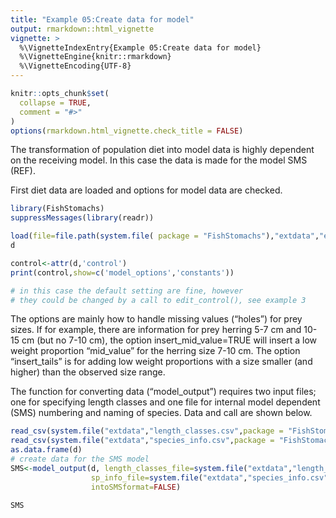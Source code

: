 ```yaml
---
title: "Example 05:Create data for model"
output: rmarkdown::html_vignette
vignette: >
  %\VignetteIndexEntry{Example 05:Create data for model}
  %\VignetteEngine{knitr::rmarkdown}
  %\VignetteEncoding{UTF-8}
---
```


```r
knitr::opts_chunk$set(
  collapse = TRUE,
  comment = "#>"
)
options(rmarkdown.html_vignette.check_title = FALSE)
```


The transformation of population diet into model data is highly dependent on the receiving model. In this case the data is made for the model SMS (REF).

First diet data are loaded and options for model data are checked.

```r
library(FishStomachs)
suppressMessages(library(readr))

load(file=file.path(system.file( package = "FishStomachs"),"extdata","ex03d.Rdata"))
d

control<-attr(d,'control')
print(control,show=c('model_options','constants'))

# in this case the default setting are fine, however 
# they could be changed by a call to edit_control(), see example 3

```

The options are mainly how to handle missing values ("holes") for prey sizes. If for example, there are information for prey herring 5-7 cm and 10-15 cm (but no 7-10 cm), the option insert_mid_value=TRUE will insert a low weight proportion  "mid_value" for the herring size 7-10 cm. The option "insert_tails" is for adding low weight proportions with a size smaller (and higher) than the observed size range.



The function for converting data ("model_output") requires two input files; one for specifying length classes and one file for internal model dependent (SMS) numbering and naming of species. Data and call are shown below.

```r

read_csv(system.file("extdata","length_classes.csv",package = "FishStomachs"),col_types=cols())
read_csv(system.file("extdata","species_info.csv",package = "FishStomachs"),col_types=cols())
as.data.frame(d)
# create data for the SMS model
SMS<-model_output(d, length_classes_file=system.file("extdata","length_classes.csv",package = "FishStomachs"),
                  sp_info_file=system.file("extdata","species_info.csv",package = "FishStomachs"),
                  intoSMSformat=FALSE) 
 
SMS
```
